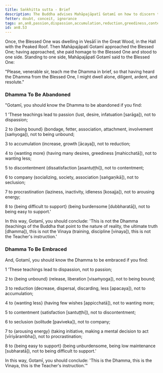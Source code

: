 ```yaml
---
title: Saṅkhitta sutta - Brief
description: The Buddha advises Mahāpajāpatī Gotamī on how to discern the teachings to be abandoned and the teachings to be embraced by observing for eight qualities.
fetter: doubt, conceit, ignorance
tags: an,an8,passion,dispassion,accumulation,reduction,greediness,contentment,company,seclusion,procrastination,energy,effort,arousal,enthusiasm,support,abandonment,embracement
id: an8.53
---
```


Once, the Blessed One was dwelling in Vesālī in the Great Wood, in the Hall with the Peaked Roof. Then Mahāpajāpatī Gotamī approached the Blessed One; having approached, she paid homage to the Blessed One and stood to one side. Standing to one side, Mahāpajāpatī Gotamī said to the Blessed One:

"Please, venerable sir, teach me the Dhamma in brief, so that having heard the Dhamma from the Blessed One, I might dwell alone, diligent, ardent, and resolute."

### Dhamma To Be Abandoned

"Gotamī, you should know the Dhamma to be abandoned if you find:

1 'These teachings lead to passion (lust, desire, infatuation [sarāga]), not to dispassion;

2 to \{being bound} (bondage, fetter, association, attachment, involvement [saṁyoga]), not to being unbound;

3 to accumulation (increase, growth [ācaya]), not to reduction;

4 to \{wanting more} (having many desires, greediness [mahicchatā]), not to wanting less;

5 to discontentment (dissatisfaction [asantuṭṭhi]), not to contentment;

6 to company (socializing, society, association [saṅgaṇikā]), not to seclusion;

7 to procrastination (laziness, inactivity, idleness [kosajja]), not to arousing energy;

8 to \{being difficult to support} (being burdensome [dubbharatā]), not to being easy to support.'

In this way, Gotamī, you should conclude: 'This is not the Dhamma (teachings of the Buddha that point to the nature of reality, the ultimate truth [dhamma]), this is not the Vinaya (training, discipline [vinaya]), this is not the Teacher's instruction.'

### Dhamma To Be Embraced

And, Gotamī, you should know the Dhamma to be embraced if you find:

1 'These teachings lead to dispassion, not to passion;

2 to \{being unbound} (release, liberation [visaṁyoga]), not to being bound;

3 to reduction (decrease, dispersal, discarding, less [apacaya]), not to accumulation;

4 to \{wanting less} (having few wishes [appicchatā]), not to wanting more;

5 to contentment (satisfaction [santuṭṭhi]), not to discontentment;

6 to seclusion (solitude [paviveka]), not to company;

7 to \{arousing energy} (taking initiative, making a mental decision to act [vīriyārambha]), not to procrastination;

8 to \{being easy to support} (being unburdensome, being low maintenance [subharatā]), not to being difficult to support.'

In this way, Gotamī, you should conclude: 'This is the Dhamma, this is the Vinaya, this is the Teacher's instruction.'"